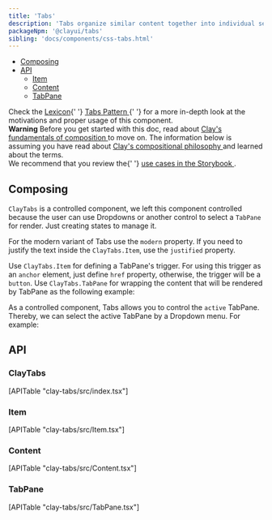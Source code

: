```yaml
---
title: 'Tabs'
description: 'Tabs organize similar content together into individual sections in the same page.'
packageNpm: '@clayui/tabs'
sibling: 'docs/components/css-tabs.html'
---
```



<div class="nav-toc-absolute">
<div class="nav-toc">

-   [Composing](#composing)
-   [API](#api)
    -   [Item](#item)
    -   [Content](#content)
    -   [TabPane](#tabpane)

</div>
</div>

<div class="clay-site-alert alert alert-info">
	Check the <a href="https://liferay.design/lexicon">Lexicon</a>{' '}
	<a href="https://liferay.design/lexicon/core-components/tabs/">
		Tabs Pattern
	</a>{' '}
	for a more in-depth look at the motivations and proper usage of this
	component.
</div>

<div class="clay-site-alert alert alert-warning">
	<strong class="lead">Warning</strong>
	Before you get started with this doc, read about <a
		href="/docs/foundations/composing.html"
		target="_blank"
	>
		Clay's fundamentals of composition
	</a> to move on. The information below is assuming you have read about <a
		href="/foundations/composing.html"
		target="_blank"
	>
		Clay's compositional philosophy
	</a> and learned about the terms.
</div>

<div class="clay-site-alert alert alert-info">
	We recommend that you review the{' '}
	<a
		href="https://storybook.clayui.com/?path=/story/components-claytabs--default"
		target="_blank"
	>
		use cases in the Storybook
	</a>
	.
</div>

## Composing

`ClayTabs` is a controlled component, we left this component controlled because the user can use Dropdowns or another control to select a `TabPane` for render. Just creating states to manage it.

For the modern variant of Tabs use the `modern` property. If you need to justify the text inside the `ClayTabs.Item`, use the `justified` property.

Use `ClayTabs.Item` for defining a TabPane's trigger. For using this trigger as an `anchor` element, just define `href` property, otherwise, the trigger will be a `button`. Use `ClayTabs.TabPane` for wrapping the content that will be rendered by TabPane as the following example:

<Tabs />

As a controlled component, Tabs allows you to control the `active` TabPane. Thereby, we can select the active TabPane by a Dropdown menu. For example:

<TabsDropdown />

## API

### ClayTabs

<div>[APITable "clay-tabs/src/index.tsx"]</div>

### Item

<div>[APITable "clay-tabs/src/Item.tsx"]</div>

### Content

<div>[APITable "clay-tabs/src/Content.tsx"]</div>

### TabPane

<div>[APITable "clay-tabs/src/TabPane.tsx"]</div>
